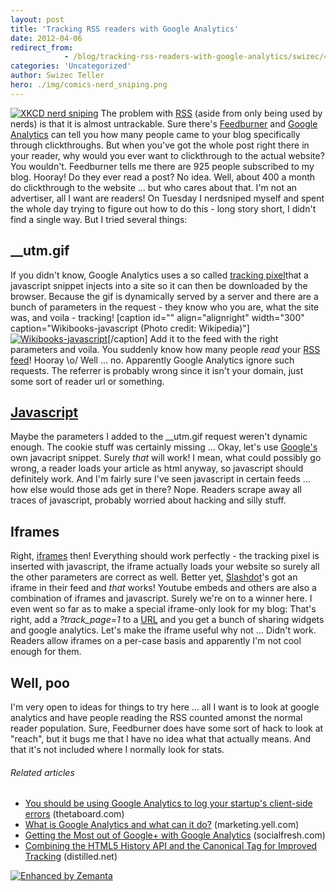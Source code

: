 ```yaml
---
layout: post
title: 'Tracking RSS readers with Google Analytics'
date: 2012-04-06
redirect_from: 
            - /blog/tracking-rss-readers-with-google-analytics/swizec/4130
categories: 'Uncategorized'
author: Swizec Teller
hero: ./img/comics-nerd_sniping.png
---
```

[![XKCD nerd sniping](./img/comics-nerd_sniping.png "XKCD nerd sniping")](http://xkcd.com) The problem with [RSS](http://en.wikipedia.org/wiki/RSS "RSS") (aside from only being used by nerds) is that it is almost untrackable. Sure there's [Feedburner](http://www.feedburner.com/ "FeedBurner") and [Google Analytics](http://www.google.com/analytics "Google Analytics") can tell you how many people came to your blog specifically through clickthroughs. But when you've got the whole post right there in your reader, why would you ever want to clickthrough to the actual website? You wouldn't. Feedburner tells me there are 925 people subscribed to my blog. Hooray! Do they ever read a post? No idea. Well, about 400 a month do clickthrough to the website ... but who cares about that. I'm not an advertiser, all I want are readers! On Tuesday I nerdsniped myself and spent the whole day trying to figure out how to do this - long story short, I didn't find a single way. But I tried several things:

## \_\_utm.gif

If you didn't know, Google Analytics uses a so called [tracking pixel](http://en.wikipedia.org/wiki/Web_bug "Web bug")that a javascript snippet injects into a site so it can then be downloaded by the browser. Because the gif is dynamically served by a server and there are a bunch of parameters in the request - they know who you are, what the site was, and voila - tracking! \[caption id="" align="alignright" width="300" caption="Wikibooks-javascript (Photo credit: Wikipedia)"][![Wikibooks-javascript](./img/wikipedia-commons-thumb-8-80-Wikibooks-javascript.png-300px-Wikibooks-javascript.png "Wikibooks-javascript")](http://commons.wikipedia.org/wiki/File:Wikibooks-javascript.png)\[/caption] Add it to the feed with the right parameters and voila. You suddenly know how many people _read_ your [RSS feed](http://en.wikipedia.org/wiki/RSS "RSS")! Hooray \\o/ Well ... no. Apparently Google Analytics ignore such requests. The referrer is probably wrong since it isn't your domain, just some sort of reader url or something.

## [Javascript](http://en.wikipedia.org/wiki/JavaScript "JavaScript")

Maybe the parameters I added to the \_\_utm.gif request weren't dynamic enough. The cookie stuff was certainly missing ... Okay, let's use [Google's](http://google.com "Google") own javacript snippet. Surely _that_ will work! I mean, what could possibly go wrong, a reader loads your article as html anyway, so javascript should definitely work. And I'm fairly sure I've seen javascript in certain feeds ... how else would those ads get in there? Nope. Readers scrape away all traces of javascript, probably worried about hacking and silly stuff.

## Iframes

Right, [iframes](http://en.wikipedia.org/wiki/HTML_element "HTML element") then! Everything should work perfectly - the tracking pixel is inserted with javascript, the iframe actually loads your website so surely all the other parameters are correct as well. Better yet, [Slashdot](http://slashdot.org/ "Slashdot")'s got an iframe in their feed and _that_ works! Youtube embeds and others are also a combination of iframes and javascript. Surely we're on to a winner here. I even went so far as to make a special iframe-only look for my blog:  That's right, add a _?track_page=1_ to a [URL](http://en.wikipedia.org/wiki/Uniform_Resource_Locator "Uniform Resource Locator") and you get a bunch of sharing widgets and google analytics. Let's make the iframe useful why not ... Didn't work. Readers allow iframes on a per-case basis and apparently I'm not cool enough for them.

## Well, poo

I'm very open to ideas for things to try here ... all I want is to look at google analytics and have people reading the RSS counted amonst the normal reader population. Sure, Feedburner does have some sort of hack to look at "reach", but it bugs me that I have no idea what that actually means. And that it's not included where I normally look for stats.

###### Related articles

- [You should be using Google Analytics to log your startup's client-side errors](http://www.thetaboard.com/blog/client-side-error-logging-with-google-analytics?r=378) (thetaboard.com)
- [What is Google Analytics and what can it do?](http://marketing.yell.com/web-design/what-is-google-analytics-and-what-can-it-do/) (marketing.yell.com)
- [Getting the Most out of Google+ with Google Analytics](http://socialfresh.com/google-plus-google-analytics/) (socialfresh.com)
- [Combining the HTML5 History API and the Canonical Tag for Improved Tracking](http://www.distilled.net/blog/seo/combining-the-html5-history-api-and-the-canonical-tag-for-improved-tracking/) (distilled.net)

[![Enhanced by Zemanta](http://img.zemanta.com/zemified_e.png?x-id=d8d70dfa-fcc1-441e-9c80-25b7125a9323)](http://www.zemanta.com/ "Enhanced by Zemanta")